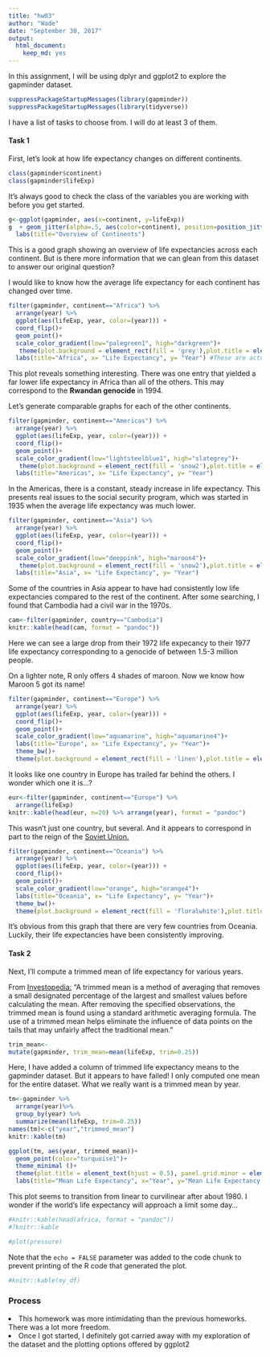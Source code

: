 ```yaml
---
title: "hw03"
author: "Wade"
date: "September 30, 2017"
output: 
  html_document: 
    keep_md: yes
---
```


In this assignment, I will be using dplyr and ggplot2 to explore the gapminder dataset.

```r
suppressPackageStartupMessages(library(gapminder))
suppressPackageStartupMessages(library(tidyverse))
```

I have a list of tasks to choose from. I will do at least 3 of them.

<h4>Task 1</h4>
First, let's look at how life expectancy changes on different continents.

```r
class(gapminder$continent)
class(gapminder$lifeExp)
```

It's always good to check the class of the variables you are working with before you get started.

```r
g<-ggplot(gapminder, aes(x=continent, y=lifeExp))
g  + geom_jitter(alpha=.5, aes(color=continent), position=position_jitter(width=.2)) +
  labs(title="Overview of Continents")
```
This is a good graph showing an overview of life expectancies across each continent. But is there more information that we can glean from this dataset to answer our original question?

I would like to know how the average life expectancy for each continent has changed over time.

```r
filter(gapminder, continent=="Africa") %>% 
  arrange(year) %>%
  ggplot(aes(lifeExp, year, color=(year))) +
  coord_flip()+
  geom_point()+
  scale_color_gradient(low="palegreen1", high="darkgreen")+
   theme(plot.background = element_rect(fill = 'grey'),plot.title = element_text(hjust = 0.5))+ # Center the title
  labs(title="Africa", x= "Life Expectancy", y= "Year") #These are actually switched because I originally used the coord_flip function
```

This plot reveals something interesting. There was one entry that yielded a far lower life expectancy in Africa than all of the others. This may correspond to the <b>Rwandan genocide</b> in 1994.

Let's generate comparable graphs for each of the other continents.

```r
filter(gapminder, continent=="Americas") %>% 
  arrange(year) %>%
  ggplot(aes(lifeExp, year, color=(year))) +
  coord_flip()+
  geom_point()+
  scale_color_gradient(low="lightsteelblue1", high="slategrey")+
   theme(plot.background = element_rect(fill = 'snow2'),plot.title = element_text(hjust = 0.5), panel.border = element_rect(colour = "black", fill=NA, size=1))+ #added a border
  labs(title="Americas", x= "Life Expectancy", y= "Year")
```
In the Americas, there is a constant, steady increase in life expectancy. This presents real issues to the social security program, which was started in 1935 when the average life expectancy was much lower.

```r
filter(gapminder, continent=="Asia") %>% 
  arrange(year) %>%
  ggplot(aes(lifeExp, year, color=(year))) +
  coord_flip()+
  geom_point()+
  scale_color_gradient(low="deeppink", high="maroon4")+
   theme(plot.background = element_rect(fill = 'snow2'),plot.title = element_text(hjust = 0.5), panel.border = element_rect(colour = "darkred", fill=NA, size=1))+ 
  labs(title="Asia", x= "Life Expectancy", y= "Year")
```
Some of the countries in Asia appear to have had consistently low life expectancies compared to the rest of the continent. After some searching, I found that Cambodia had a civil war in the 1970s.
```r
cam<-filter(gapminder, country=="Cambodia")
knitr::kable(head(cam, format = "pandoc"))
```
Here we can see a large drop from their 1972 life expecancy to their 1977 life expectancy corresponding to a genocide of between 1.5-3 million people.

On a lighter note, R only offers 4 shades of maroon. Now we know how Maroon 5 got its name!

```r
filter(gapminder, continent=="Europe") %>% 
  arrange(year) %>%
  ggplot(aes(lifeExp, year, color=(year))) +
  coord_flip()+
  geom_point()+
  scale_color_gradient(low="aquamarine", high="aquamarine4")+
  labs(title="Europe", x= "Life Expectancy", y= "Year")+
  theme_bw()+
  theme(plot.background = element_rect(fill = 'linen'),plot.title = element_text(hjust = 0.5), panel.border = element_rect(colour = "darkgreen", fill=NA, size=1)) 
```

It looks like one country in Europe has trailed far behind the others. I wonder which one it is...?

```r
eur<-filter(gapminder, continent=="Europe") %>% 
  arrange(lifeExp)
knitr::kable(head(eur, n=20) %>% arrange(year), format = "pandoc")
```

This wasn't just one country, but several. And it appears to correspond in part to the reign of the <u>Soviet Union.</u>

```r
filter(gapminder, continent=="Oceania") %>% 
  arrange(year) %>%
  ggplot(aes(lifeExp, year, color=(year))) +
  coord_flip()+
  geom_point()+
  scale_color_gradient(low="orange", high="orange4")+
  labs(title="Oceania", x= "Life Expectancy", y= "Year")+
  theme_bw()+
  theme(plot.background = element_rect(fill = 'floralwhite'),plot.title = element_text(hjust = 0.5), panel.border = element_rect(colour = "chocolate4", fill=NA, size=1)) 
```

It's obvious from this graph that there are very few countries from Oceania. Luckily, their life expectancies have been consistently improving.

<h4>Task 2</h4>
Next, I'll compute a trimmed mean of life expectancy for various years.

From <a href=http://www.investopedia.com/terms/t/trimmed_mean.asp>Investopedia:</a>
"A trimmed mean is a method of averaging that removes a small designated percentage of the largest and smallest values before calculating the mean. After removing the specified observations, the trimmed mean is found using a standard arithmetic averaging formula. The use of a trimmed mean helps eliminate the influence of data points on the tails that may unfairly affect the traditional mean."

```r
trim_mean<-
mutate(gapminder, trim_mean=mean(lifeExp, trim=0.25))
```
Here, I have added a column of trimmed life expectancy means to the gapminder dataset. But it appears to have failed! I only computed one mean for the entire dataset. What we really want is a trimmed mean by year.
```r
tm<-gapminder %>%
  arrange(year)%>%
  group_by(year) %>%
  summarize(mean(lifeExp, trim=0.25))
names(tm)<-c("year","trimmed_mean")
knitr::kable(tm)
```

```r
ggplot(tm, aes(year, trimmed_mean))+
  geom_point(color="turquoise1")+
  theme_minimal ()+
  theme(plot.title = element_text(hjust = 0.5), panel.grid.minor = element_blank())+
  labs(title="Mean Life Expectancy", x="Year", y="Mean Life Expectancy (Trimmed)")
```

This plot seems to transition from linear to curvilinear after about 1980. I wonder if the world's life expectancy will approach a limit some day...

```r
#knitr::kable(head(africa, format = "pandoc"))
#?knitr::kable
```


```r
#plot(pressure)
```

Note that the `echo = FALSE` parameter was added to the code chunk to prevent printing of the R code that generated the plot.
```r
#knitr::kable(my_df)
```

<h3>Process</h3>
<li>This homework was more intimidating than the previous homeworks. There was a lot more freedom.</li>
<li> Once I got started, I definitely got carried away with my exploration of the dataset and the plotting options offered by ggplot2</li>